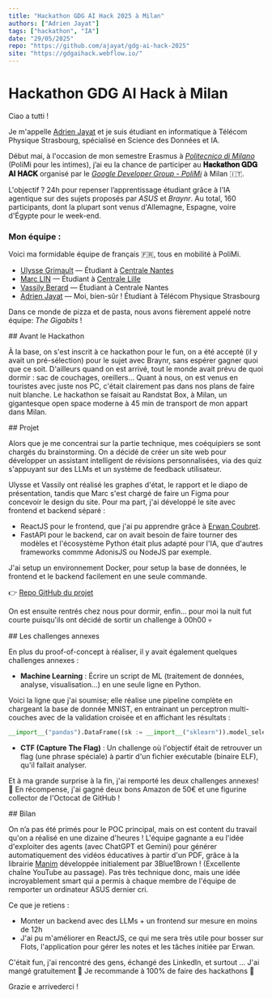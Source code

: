 ```yaml
---
title: "Hackathon GDG AI Hack 2025 à Milan"
authors: ["Adrien Jayat"]
tags: ["hackathon", "IA"]
date: "29/05/2025"
repo: "https://github.com/ajayat/gdg-ai-hack-2025"
site: "https://gdgaihack.webflow.io/"
---
```


# Hackathon GDG AI Hack à Milan

Ciao a tutti ! 

Je m'appelle [Adrien Jayat](https://www.linkedin.com/in/adrien-jayat/) et je suis étudiant en informatique à Télécom Physique Strasbourg, spécialisé en Science des Données et IA.

Début mai, à l'occasion de mon semestre Erasmus à [*Politecnico di Milano*](https://www.polimi.it/) (PoliMi pour les intimes),
j’ai eu la chance de participer au **𝐇𝐚𝐜𝐤𝐚𝐭𝐡𝐨𝐧 𝐆𝐃𝐆 𝐀𝐈 𝐇𝐀𝐂𝐊** organisé par le 
[_Google Developer Group - PoliMi_](https://gdg.community.dev/events/details/google-gdg-on-campus-polytechnic-university-of-milan-presents-gdg-ai-hack-2025/cohost-gdg-cloud-milano) à Milan 🇮🇹.

L'objectif ? 24h pour repenser l’apprentissage étudiant grâce à l’IA agentique sur des sujets proposés par _ASUS_ et _Braynr_.
Au total, 160 participants, dont la plupart sont venus d'Allemagne, Espagne, voire d'Égypte pour le week-end.

<Picture src="presentation.jpeg" />

### Mon équipe :
Voici ma formidable équipe de français 🇫🇷, tous en mobilité à PoliMi.

- [Ulysse Grimault](https://www.linkedin.com/in/ulysse-grimault-0ab143273/) — Étudiant à [Centrale Nantes](https://www.ec-nantes.fr/)
- [Marc LIN](https://www.linkedin.com/in/marc-lin/) — Étudiant à [Centrale Lille](https://centralelille.fr/)
- [Vassily Berard](https://www.linkedin.com/in/vassily-berard/) — Étudiant à Centrale Nantes
- [Adrien Jayat](https://www.linkedin.com/in/adrien-jayat/) — Moi, bien-sûr ! Étudiant à Télécom Physique Strasbourg

Dans ce monde de pizza et de pasta, nous avons fièrement appelé notre équipe: *The Gigabits* !

<Picture src="team1.jpg" />

<SectionTitle>
## Avant le Hackathon
</SectionTitle>

À la base, on s'est inscrit à ce hackathon pour le fun, on a été accepté (il y avait un pré-sélection) pour le sujet avec Braynr, sans espérer gagner quoi que ce soit.
D'ailleurs quand on est arrivé, tout le monde avait prévu de quoi dormir : sac de couchages, oreillers... 
Quant à nous, on est venus en touristes avec juste nos PC, c'était clairement pas dans nos plans de faire nuit blanche.
Le hackathon se faisait au Randstat Box, à Milan, un gigantesque open space moderne à 45 min de transport de mon appart dans Milan.

<SectionTitle>
## Projet
</SectionTitle>

Alors que je me concentrai sur la partie technique, mes coéquipiers se sont chargés du brainstorming.
On a décidé de créer un site web pour développer un assistant intelligent de révisions personnalisées, via des quiz s'appuyant sur des LLMs et un système de feedback utilisateur. 

<Picture src="team2.jpg" />

Ulysse et Vassily ont réalisé les graphes d'état, le rapport et le diapo de présentation, tandis que Marc s'est chargé de faire un Figma pour concevoir le design du site.
Pour ma part, j'ai développé le site avec frontend et backend séparé :
 - ReactJS pour le frontend, que j'ai pu apprendre grâce à [Erwan Coubret](https://www.linkedin.com/in/erwan-coubret/).
 - FastAPI pour le backend, car on avait besoin de faire tourner des modèles et l'écosystème Python était plus adapté pour l'IA, que d'autres frameworks commme AdonisJS ou NodeJS par exemple.

J'ai setup un environnement Docker, pour setup la base de données, le frontend et le backend facilement en une seule commande.

<Picture src="frontend.png" />

👉 [Repo GitHub du projet](https://github.com/ajayat/gdg-ai-hack-2025)

On est ensuite rentrés chez nous pour dormir, enfin... pour moi la nuit fut courte puisqu'ils ont décidé de sortir un challenge à 00h00 💀

<SectionTitle>
## Les challenges annexes
</SectionTitle>

En plus du proof-of-concept à réaliser, il y avait également quelques challenges annexes :

- **Machine Learning** : Écrire un script de ML (traitement de données, analyse, visualisation...) en une seule ligne en Python.

Voici la ligne que j'ai soumise; elle réalise une pipeline complète en chargeant la base de donnée MNIST, en entrainant un perceptron multi-couches avec de la validation croisée et en affichant les résultats :

```python
__import__("pandas").DataFrame((sk := __import__("sklearn")).model_selection.GridSearchCV(sk.neural_network.MLPClassifier(max_iter=800), {'hidden_layer_sizes': __import__("numpy").arange(10, 70, 2)}, cv=3, n_jobs=-1).fit(*sk.datasets.load_digits(return_X_y=True, as_frame=True)).cv_results_).plot(x='param_hidden_layer_sizes', y='mean_test_score')
```

- **CTF (Capture The Flag)** : Un challenge où l'objectif était de retrouver un flag (une phrase spéciale) à partir d'un fichier exécutable (binaire ELF), 
    qu'il fallait analyser.

Et à ma grande surprise à la fin, j'ai remporté les deux challenges annexes! 🏅
En récompense, j'ai gagné deux bons Amazon de 50€ et une figurine collector de l'Octocat de GitHub !

<Picture src="photo.jpg" />
<Picture src="prize1.jpg" />
<Picture src="prize2.jpg" />

<SectionTitle>
## Bilan
</SectionTitle>

On n’a pas été primés pour le POC principal, mais on est content du travail qu'on a réalisé en une dizaine d'heures !
L'équipe gagnante a eu l'idée d'exploiter des agents (avec ChatGPT et Gemini) pour générer automatiquement des vidéos éducatives à partir d'un PDF, 
grâce à la librairie [Manim](https://www.manim.community/) développée initialement par 3Blue1Brown ! (Excellente chaîne YouTube au passage). 
Pas très technique donc, mais une idée incroyablement smart qui a permis à chaque membre de l'équipe de remporter un ordinateur ASUS dernier cri.

Ce que je retiens :
- Monter un backend avec des LLMs + un frontend sur mesure en moins de 12h
- J'ai pu m'améliorer en ReactJS, ce qui me sera très utile pour bosser sur Flots, l'application pour gérer les notes et les tâches initiée par Erwan.

C'était fun, j'ai rencontré des gens, échangé des LinkedIn, et surtout ... J'ai mangé gratuitement 🐀
Je recommande à 100% de faire des hackathons 🚀

<Picture src="drinks.jpg" />

Grazie e arrivederci !
